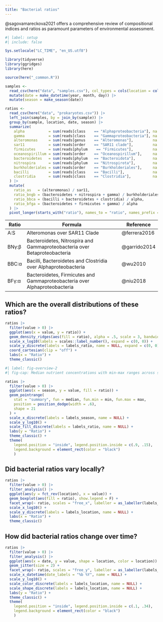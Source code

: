 ```yaml
---
title: "Bacterial ratios"
---
```


@sagovamareckova2021 offers a comprehensive review of compositional indices and ratios as paramount parameters of environmental assessment.

```r
#| label: setup
#| include: false

Sys.setlocale("LC_TIME", "en_US.utf8")

library(tidyverse)
library(ggridges)
library(here)

source(here("_common.R"))

samples <- 
  read_csv(here("data", "samples.csv"), col_types = cols(location = col_factor(levels = locations))) |>
  mutate(date = make_datetime(year, month, day)) |> 
  mutate(season = make_season(date))

ratios <-
  read_csv(here("data", "prokaryotes.csv")) |> 
  left_join(samples, by = join_by(sample)) |> 
  group_by(sample, location, date, season) |> 
  summarize(
    alpha           = sum(reads[class    == "Alphaproteobacteria"], na.rm = T),
    gamma           = sum(reads[class    == "Gammaproteobacteria"], na.rm = T),
    alteromonas     = sum(reads[genus    == "Alteromonas"],         na.rm = T),
    sar11           = sum(reads[order    == "SAR11 clade"],         na.rm = T),
    firmicutes      = sum(reads[phylum    == "Firmicutes"],         na.rm = T),      
    oceanospirillum = sum(reads[order    == "Oceanospirillum"],     na.rm = T),
    bacteroidetes   = sum(reads[phylum   == "Bacteroidota"],        na.rm = T),
    nitrospira      = sum(reads[phylum   == "Nitrospirota"],        na.rm = T),
    burkholderiales = sum(reads[order    == "Burkholderiales"],     na.rm = T),
    bacilli         = sum(reads[class    == "Bacilli"],             na.rm = T),
    clostridia      = sum(reads[class    == "Clostridia"],          na.rm = T)
  ) |> 
  mutate(
    ratio_as   = (alteromonas) / sar11,
    ratio_bngb = (bacteroidetes + nitrospira + gamma) / burkholderiales,
    ratio_bbca = (bacilli + bacteroidetes + clostridia) / alpha,
    ratio_bfga = (bacteroidetes + firmicutes + gamma) / alpha
  ) |> 
  pivot_longer(starts_with("ratio"), names_to = "ratio", names_prefix = "ratio_")
```

| Ratio | Formula | Reference |
|--------|-----------------------------------------------|-----------------|
| A:S | Alteromonas over SAR11 Clade | @ferrera2016 |
| BNγ:β | Bacteroidetes, Nitrospira and Gammaproteobacteria over Betaproteobacteria | @garrido2014 |
| BBC:α | Bacilli, Bacteroidetes and Clostridia over Alphaproteobacteria | @wu2010 |
| BFγ:α | Bacteroidetes, Firmicutes and Gammaproteobacteria over Alphaproteobacteria | @niu2018 |

## Which are the overall distributions of these ratios?

```r
ratios |> 
  filter(value > 0) |> 
  ggplot(aes(x = value, y = ratio)) +
  geom_density_ridges(aes(fill = ratio), alpha = .5, scale = 3, bandwidth = .2, show.legend = F) +
  scale_x_log10(labels = scales::label_number(), expand = c(0, 0)) +
  scale_y_discrete(labels = labels_ratio, name = NULL, expand = c(0, 0)) +
  coord_cartesian(clip = "off") +
  labs(x = "Ratio") +
  theme_classic()
```

```r
#| label: fig-overview-2
#| fig-cap: Median nutrient concentrations with min-max ranges across seasons. Vertical axis in logarithmic scale.

ratios |> 
  filter(value > 0) |> 
  ggplot(aes(x = season, y = value, fill = ratio)) +
  geom_pointrange(
    stat = "summary", fun = median, fun.min = min, fun.max = max,
    position = position_dodge(width = .6),
    shape = 21
  ) + 
  scale_x_discrete(labels = labels_season, name = NULL) +
  scale_y_log10() +
  scale_fill_discrete(labels = labels_ratio, name = NULL) +
  labs(y = "Ratio") +
  theme_classic() +
  theme(
    legend.position = "inside", legend.position.inside = c(.9, .15), 
    legend.background = element_rect(color = "black")
    )
```

## Did bacterial ratios vary locally?

```r
ratios |>
  filter(value > 0) |> 
  filter_analysis() |> 
  ggplot(aes(y = fct_rev(location), x = value)) +
  geom_boxplot(aes(fill = ratio), show.legend = F) +
  facet_wrap(~ ratio, scales = "free_x", labeller = as_labeller(labels_ratio)) +
  scale_x_log10() +
  scale_y_discrete(labels = labels_location, name = NULL) +
  labs(x = "Ratio") +
  theme_classic()
```

## How did bacterial ratios change over time?

```r
ratios |>
  filter(value > 0) |> 
  filter_analysis() |> 
  ggplot(aes(x = date, y = value, shape = location, color = location)) +
  geom_jitter(size = 2) +
  facet_wrap(~ ratio, scales = "free_y", labeller = as_labeller(labels_ratio)) +
  scale_x_datetime(date_labels = "%b %Y", name = NULL) +
  scale_y_log10() +
  scale_color_discrete(labels = labels_location, name = NULL) +
  scale_shape_discrete(labels = labels_location, name = NULL) +
  labs(y = "Ratio") +
  theme_classic() +
  theme(
    legend.position = "inside", legend.position.inside = c(.1, .34), 
    legend.background = element_rect(color = "black")
    )
```
